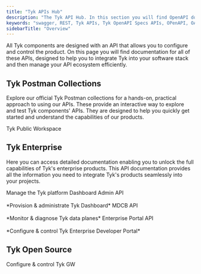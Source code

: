 ```yaml
---
title: "Tyk APIs Hub"
description: "The Tyk API Hub. In this section you will find OpenAPI docs for the APIs for Tyk Gateway, Tyk Dashboard and other Tyk products"
keywords: "swagger, REST, Tyk APIs, Tyk OpenAPI Specs APIs, OPenAPI, OAS"
sidebarTitle: "Overview"
---
```



All Tyk components are designed with an API that allows you to configure and control the product. On this page you will find documentation for all of these APIs, designed to help you to integrate Tyk into your software stack and then manage your API ecosystem efficiently.

## Tyk Postman Collections

Explore our official Tyk Postman collections for a hands-on, practical approach to using our APIs.
These provide an interactive way to explore and test Tyk components' APIs. They are designed to help you quickly get
started and understand the capabilities of our products.


<ResponsiveGrid>


<Card title="Postman" href="https://www.postman.com/tyk-technologies/workspace/379673ec-4cc5-4b8e-bef5-8a6a988071cb/overview" img="/img/logos/Postman-logo-vertical-orange-2021.svg">
Tyk Public Workspace
</Card>


</ResponsiveGrid>

## Tyk Enterprise

Here you can access detailed documentation enabling you to unlock the full capabilities of Tyk's enterprise products. This API documentation provides all the
information you need to integrate Tyk's products seamlessly into your projects.

<ResponsiveGrid>


<Card title="OpenAPI" href="/tyk-dashboard-api" img="/img/logos/tyk-logo-selfmanaged.svg">
Manage the Tyk platform
</Card>


</ResponsiveGrid>

<ResponsiveGrid>


<Card title="OpenAPI" href="/dashboard-admin-api">
Dashboard Admin API
<br /><br />
*Provision & administrate Tyk Dashboard*
</Card>

<Card title="OpenAPI" href="/tyk-mdcb-api">
MDCB API
<br /><br />
*Monitor & diagnose Tyk data planes*
</Card>

<Card title="OpenAPI" href="/product-stack/tyk-enterprise-developer-portal/api-documentation/tyk-edp-api">
Enterprise Portal API
<br />
<br />
*Configure & control Tyk Enterprise Developer Portal*
</Card>


</ResponsiveGrid>


## Tyk Open Source

<ResponsiveGrid>


<Card title="OpenAPI" href="/tyk-gateway-api" img="/img/logos/tyk-logo-opensource.svg">
Configure & control Tyk GW
</Card>


</ResponsiveGrid>